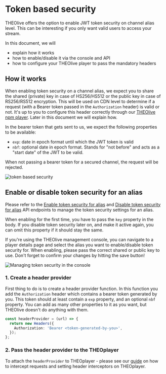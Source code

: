 # Token based security

THEOlive offers the option to enable JWT token security on channel alias level. This can be interesting if you only want valid users to access your stream.

In this document, we will

- explain how it works
- how to enable/disable it via the console and API
- how to configure your THEOlive player to pass the mandatory headers

## How it works

When enabling token security on a channel alias, we expect you to share the shared (private) key in case of HS256/HS512 or the public key in case of RS256/RS512 encryption. This will be used on CDN level to determine if a request (with a Bearer token passed in the `Authorization` header) is valid or not. It's up to you to configure this header correctly through our [THEOlive npm player](https://www.npmjs.com/package/@theolive/player). Later in this document we will explain how.

In the bearer token that gets sent to us, we expect the following properties to be available:

- `exp`: date in epoch format until which the JWT token is valid
- `nbf`: optional date in epoch format. Stands for "not before" and acts as a "start date" of the JWT to be valid.

When not passing a bearer token for a secured channel, the request will be rejected.

![token based security](../../assets/img/dcdfc37-token_security.png)

## Enable or disable token security for an alias

Please refer to the [Enable token security for alias](https://developers.theo.live/reference/enable-token-security-for-alias) and [Disable token security for alias](https://developers.theo.live/reference/disable-token-security-for-alias) API endpoints to manage the token security settings for an alias.

When enabling for the first time, you have to pass the `key` property in the body. If you disable token security later on, and make it active again, you can omit this property if it should stay the same.

If you're using the THEOlive management console, you can navigate to a player details page and select the alias you want to enable/disable token security for. When enabling, please pass the correct shared or public key to use. Don't forget to confirm your changes by hitting the save button!

![Managing token security in the console](../../assets/img/51376b6-token.png)

### 1. Create a header provider

First thing to do is to create a header provider function. In this function you add the `Authorization` header which contains a bearer token generated by you. This token should at least contain a `exp` property, and an optional `nbf` property. You can add as many other properties to it as you want, but THEOlive doesn't do anything with them.

```typescript Creating header provider
const headerProvider = (url) => {
  return new Headers({
    Authorization: 'Bearer <token-generated-by-you>',
  });
};
```

### 2. Pass the header provider to the THEOplayer

To attach the `headerProvider` to THEOplayer - please see our [guide](../../../../theoplayer/how-to-guides/network/request-response-interceptors/) on how to intercept requests and setting header interceptors on THEOplayer.
